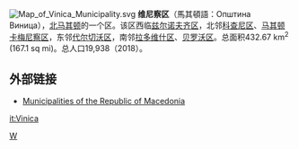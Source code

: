 [[File:Map_of_Vinica_Municipality.svg|right]]
'''维尼察区'''（馬其頓語：Општина Виница），[[北马其顿|北马其顿]]的一个区。该区西临[[兹尔诺夫齐区|兹尔诺夫齐区]]，北邻[[科查尼区|科查尼区]]、[[马其顿卡梅尼察区|马其顿卡梅尼察区]]，东邻[[代尔切沃区|代尔切沃区]]，南邻[[拉多维什区|拉多维什区]]、[[贝罗沃区|贝罗沃区]]。总面积432.67 km<sup>2</sup> (167.1 sq mi)。总人口19,938（2018）。

==外部链接==
*[https://web.archive.org/web/20100726162159/http://makedonija.name/municipalities.php Municipalities of the Republic of Macedonia]

{{北馬其頓行政區劃}}

[[Category:北马其顿行政区划|W]]

[[it:Vinica|it:Vinica]]